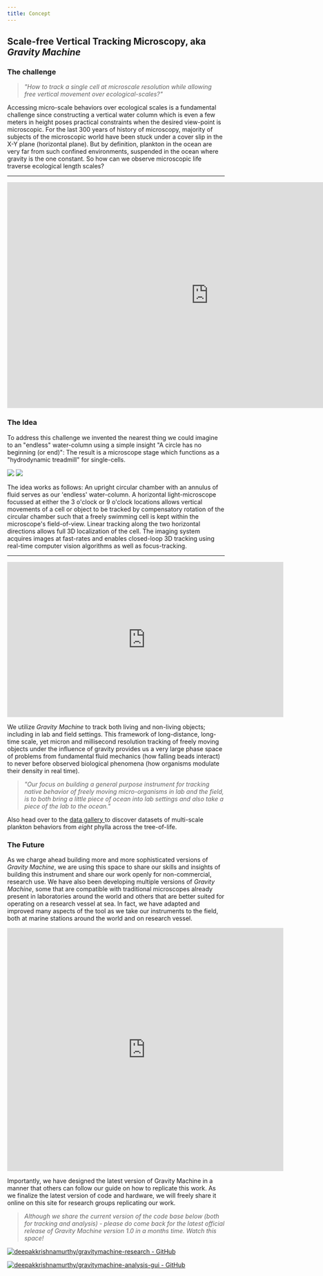 ```yaml
---
title: Concept
---
```


<Container>

## Scale-free Vertical Tracking Microscopy, aka _Gravity Machine_

### The challenge

<blockquote>
<p> <em>"How to track a single cell at microscale resolution while allowing free vertical movement over ecological-scales?" </em>
</p>
</blockquote>

Accessing micro-scale behaviors over ecological scales is a fundamental challenge since constructing a vertical water column which is even a few meters in height poses practical constraints when the desired view-point is microscopic. For the last 300 years of history of microscopy, majority of subjects of the microscopic world have been stuck under a cover slip in the X-Y plane (horizontal plane). But by definition, plankton in the ocean are very far from such confined environments, suspended in the ocean where gravity is the one constant. So how can we observe microscopic life traverse ecological length scales?

---
<center>
<iframe width="932" height="524" src="https://www.youtube.com/embed/E55MXjBXNOc" frameborder="0" allow="accelerometer; autoplay; encrypted-media; gyroscope; picture-in-picture" allowfullscreen></iframe>
</center>

### The Idea
	
To address this challenge we invented the nearest thing we could imagine to an "endless" water-column using a simple insight "A circle has no beginning (or end)": The result is a microscope stage which functions as a "hydrodynamic treadmill" for single-cells. 

<Image src="concept/concept_1.png" />


<Grid col="1|2" gap="4|6" mt="1|2">
	<Image src="concept/concept_2.png" />
	<P> The idea works as follows: An upright circular chamber with an annulus of fluid serves as our 'endless' water-column. A horizontal light-microscope focussed at either the 3 o'clock or 9 o'clock locations allows vertical movements of a cell or object to be tracked by compensatory rotation of the circular chamber such that a freely swimming cell is kept within the microscope's field-of-view. Linear tracking along the two horizontal directions allows full 3D localization of the cell. The imaging system acquires images at fast-rates and enables closed-loop 3D tracking using real-time computer vision algorithms as well as focus-tracking.   </P>

</Grid>

***
<center>
<iframe src="https://player.vimeo.com/video/448308353" width="640" height="360" frameborder="0" allow="autoplay; fullscreen" allowfullscreen></iframe>
</center>


We utilize _Gravity Machine_ to track both living and non-living objects; including in lab and field settings. This framework of long-distance, long-time scale, yet micron and millisecond resolution tracking of freely moving objects under the influence of gravity provides us a very large phase space of problems from fundamental fluid mechanics (how falling beads interact) to never before observed biological phenomena (how organisms modulate their density in real time). 

<blockquote>
<p> <em> "Our focus on building a general purpose instrument for tracking native behavior of freely moving micro-organisms in lab and the field, is to both bring a little piece of ocean into lab settings and also take a piece of the lab to the ocean."  </em>
</p>
</blockquote>

Also head over to the <a href = "/gallery/"> data gallery </a> to discover datasets of multi-scale plankton behaviors from _eight_ phylla across the tree-of-life. 

### The Future

As we charge ahead building more and more sophisticated versions of *Gravity Machine*, we are using this space to share our skills and insights of building this instrument and share our work openly for non-commercial, research use. We have also been developing multiple versions of *Gravity Machine*, some that are compatible with traditional microscopes already present in laboratories around the world and others that are better suited for operating on a research vessel at sea. In fact, we have adapted and improved many aspects of the tool as we take our instruments to the field, both at marine stations around the world and on research vessel.

<center>
<iframe src="https://player.vimeo.com/video/448444466" width="640" height="564" frameborder="0" allow="autoplay; fullscreen" allowfullscreen></iframe>
</center>

Importantly, we have designed the latest version of Gravity Machine in a manner that others can follow our guide on how to replicate this work. As we finalize the latest version of code and hardware, we will freely share it online on this site for research groups replicating our work. 

<blockquote>
<p> <em> Although we share the current version of the code base below (both for tracking and analysis) - please do come back for the latest official release of Gravity Machine version 1.0 in a months time.  Watch this space! </em>
</p>
</blockquote>

[![deepakkrishnamurthy/gravitymachine-research - GitHub](https://gh-card.dev/repos/deepakkrishnamurthy/gravitymachine-research.svg)](https://github.com/deepakkrishnamurthy/gravitymachine-research)

[![deepakkrishnamurthy/gravitymachine-analysis-gui - GitHub](https://gh-card.dev/repos/deepakkrishnamurthy/gravitymachine-analysis-gui.svg)](https://github.com/deepakkrishnamurthy/gravitymachine-analysis-gui)

</Container>
